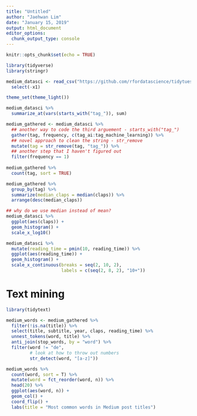 ```yaml
---
title: "Untitled"
author: "Jaehwan Lim"
date: "January 15, 2019"
output: html_document
editor_options: 
  chunk_output_type: console
---
```


```r
knitr::opts_chunk$set(echo = TRUE)
```

```r
library(tidyverse)
library(stringr)

medium_datasci <- read_csv("https://github.com/rfordatascience/tidytuesday/blob/master/data/2018/2018-12-04/medium_datasci.csv?raw=true") %>% 
  select(-x1)

theme_set(theme_light())
```

```r
medium_datasci %>% 
  summarize_at(vars(starts_with("tag_")), sum)

medium_gathered <- medium_datasci %>% 
  ## another way to code the third arguement - starts_with("tag_")
  gather(tag, frequency, c(tag_ai:tag_machine_learning)) %>% 
  ## novel approach to clean the string - str_remove
  mutate(tag = str_remove(tag, "tag_")) %>% 
  ## another step that I haven't figured out
  filter(frequency == 1)
  
medium_gathered %>% 
  count(tag, sort = TRUE)

medium_gathered %>% 
  group_by(tag) %>% 
  summarize(median_claps = median(claps)) %>% 
  arrange(desc(median_claps))

## why do we use median instead of mean?
medium_datasci %>% 
  ggplot(aes(claps)) + 
  geom_histogram() + 
  scale_x_log10()

medium_datasci %>% 
  mutate(reading_time = pmin(10, reading_time)) %>% 
  ggplot(aes(reading_time)) + 
  geom_histogram() + 
  scale_x_continuous(breaks = seq(2, 10, 2), 
                     labels = c(seq(2, 8, 2), "10+"))

```

# Text mining

```r
library(tidytext)

medium_words <- medium_gathered %>% 
  filter(!is.na(title)) %>% 
  select(title, subtitle, year, claps, reading_time) %>% 
  unnest_tokens(word, title) %>% 
  anti_join(stop_words, by = "word") %>% 
  filter(word != "de", 
         # look at how to throw out numbers
         str_detect(word, "[a-z]"))

medium_words %>% 
  count(word, sort = T) %>% 
  mutate(word = fct_reorder(word, n)) %>% 
  head(20) %>% 
  ggplot(aes(word, n)) + 
  geom_col() +
  coord_flip() + 
  labs(title = "Most common words in Medium post titles")
  
  
  

```

